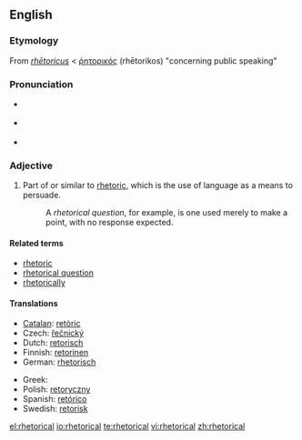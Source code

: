 {{was wotd|2007|February|26}}
==English==

===Etymology===
From {{etyl|la}} ''[[rhetoricus|rhētoricus]]'' < {{etyl|grc}} [[ῥητορικός]] (rhētorikos) "concerning public speaking"

===Pronunciation===
* {{a|RP}} {{IPA|/rɪˈtɒr.ɪ.kəl/|/rəˈtɒr.ɪ.kəl/}}
* {{a|US}} {{IPA|/rɪˈtɔːrɪkəl/|/rəˈtɔːrɪkəl/}}
* {{audio|en-us-rhetorical.ogg|Audio (US)}}

===Adjective===
{{en-adj|-}}

# Part of or similar to [[rhetoric]], which is the use of language as a means to persuade.
#: A ''rhetorical question'', for example, is one used merely to make a point, with no response expected.

====Related terms====
* [[rhetoric]]
* [[rhetorical question]]
* [[rhetorically]]

====Translations====
{{top}}
* [[Catalan]]: [[retòric]]
* Czech: [[řečnický]] {{m}}
* Dutch: [[retorisch]]
* Finnish: [[retorinen]]
* German: [[rhetorisch]]
{{mid}}
* Greek: {{t|el|ρητορικός|tr=ritorikós}}
* Polish: [[retoryczny]] {{m}}
* Spanish: [[retórico]]
* Swedish: [[retorisk]]
{{bottom}}

[[el:rhetorical]]
[[io:rhetorical]]
[[te:rhetorical]]
[[vi:rhetorical]]
[[zh:rhetorical]]